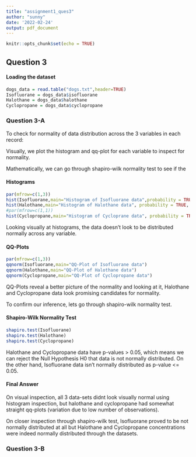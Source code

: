 ```yaml
---
title: "assignment1_ques3"
author: "sunny"
date: '2022-02-24'
output: pdf_document
---
```


```r
knitr::opts_chunk$set(echo = TRUE)
```

## Question 3

#### Loading the dataset

```r
dogs_data = read.table("dogs.txt",header=TRUE)
Isofluorane = dogs_data$isofluorane
Halothane = dogs_data$halothane
Cyclopropane = dogs_data$cyclopropane

```

### Question 3-A

To check for normality of data distribution across the 3 variables in each record:

Visually, we plot the histogram and qq-plot for each variable to inspect for normality.

Mathematically, we can go through shapiro-wilk normality test to see if the

#### Histograms

```r
par(mfrow=c(1,3))
hist(Isofluorane,main="Histogram of Isofluorane data",probability = TRUE,xlab="Conc. in nanongrams per millimeter")
hist(Halothane,main="Histogram of Halothane data", probability = TRUE, xlab="Conc. in nanongrams per millimeter")
#par(mfrow=c(1,1))
hist(Cyclopropane,main="Histogram of Cycloprane data", probability = TRUE, xlab="Conc. in nanongrams per millimeter")
```

Looking visually at histograms, the data doesn't look to be distributed normally across any variable.

#### QQ-Plots

```r
par(mfrow=c(1,3))
qqnorm(Isofluorane,main="QQ-Plot of Isofluorane data")
qqnorm(Halothane,main="QQ-Plot of Halothane data")
qqnorm(Cyclopropane,main="QQ-Plot of Cyclopropane data")
```

QQ-Plots reveal a better picture of the normality and looking at it, Halothane and Cyclopropane data look promising candidates for normality.

To confirm our inference, lets go through shapiro-wilk normality test.

#### Shapiro-Wilk Normality Test

```r
shapiro.test(Isofluorane)
shapiro.test(Halothane)
shapiro.test(Cyclopropane)
```

Halothane and Cyclopropane data have p-values \> 0.05, which means we can reject the Null Hypothesis H0 that data is not normally distributed. On the other hand, Isofluorane data isn't normally distributed as p-value \<= 0.05.

#### Final Answer

On visual inspection, all 3 data-sets didnt look visually normal using histogram inspection, but halothane and cyclopropane had somewhat straight qq-plots (variation due to low number of observations).

On closer inspection through shapiro-wilk test, Isofluorane proved to be not normally distributed at all but Halothane and Cyclopropane concentrations were indeed normally distributed through the datasets.

### Question 3-B
